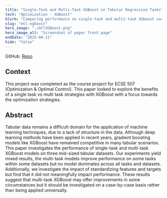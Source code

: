 ```yaml
---
title: "Single-Task and Multi-Task XGBoost on Tabular Regression Tasks"
tech: "Optimization · XGBoost"
blurb: "Comparing performance on single-task and multi-task XGboost variants on tabular regression tasks."
slug: "mtl-xgboost"
hero_image: "./mtlXGBoost.png"
hero_image_alt: "Screenshot of paper front page"
endDate: "2025-04-11"
hide: "false"
---
```


GitHub: [Repo](https://github.com/Cormac-C/507-project)

## Context

This project was completed as the course project for ECSE 507 (Optimization & Optimal Control). This paper looked to explore the benefits of a single task vs multi task strategies with XGBoost with a focus towards the optimization strategies.

## Abstract

Tabular data remains a difficult domain for the application of machine learning techniques, due to a lack of structure in the data. Although deep learning methods have been applied in recent years, gradient boosting models like XGBoost have remained competitive in many tabular scenarios. This paper investigates the performance of single-task and multi-task XGBoost models on three mid-sized tabular datasets. Our experiments yield mixed results, the multi-task models improve performance on some tasks within some datasets but no model dominates across all tasks and datasets. Additionally, we investigate the impact of standardizing features and targets but find that it did not meaningfully impact performance. These results suggest that multi-task XGBoost may offer improvements in some circumstances but it should be investigated on a case-by-case basis rather than being applied universally.
